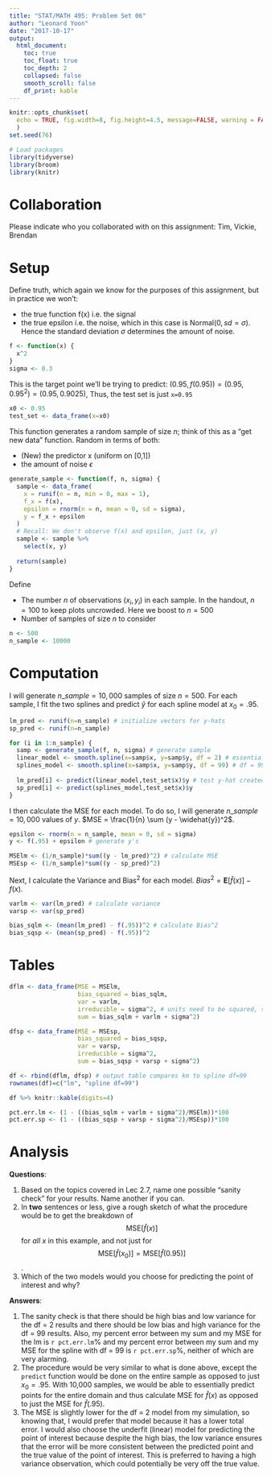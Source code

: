 ```yaml
---
title: "STAT/MATH 495: Problem Set 06"
author: "Leonard Yoon"
date: "2017-10-17"
output:
  html_document:
    toc: true
    toc_float: true
    toc_depth: 2
    collapsed: false
    smooth_scroll: false
    df_print: kable
---
```


```r
knitr::opts_chunk$set(
  echo = TRUE, fig.width=8, fig.height=4.5, message=FALSE, warning = FALSE
  )
set.seed(76)

# Load packages
library(tidyverse)
library(broom)
library(knitr)
```

# Collaboration

Please indicate who you collaborated with on this assignment: Tim, Vickie, Brendan

# Setup

Define truth, which again we know for the purposes of this assignment, but in
practice we won't:

* the true function f(x) i.e. the signal
* the true epsilon i.e. the noise, which in this case is Normal$(0, sd=\sigma)$.
Hence the standard deviation $\sigma$ determines the amount of noise.

```r
f <- function(x) {
  x^2
}
sigma <- 0.3
```

This is the target point we'll be trying to predict: $(0.95, f(0.95)) = (0.95, 0.95^2) = (0.95, 0.9025)$, Thus, the test set is just `x=0.95`

```r
x0 <- 0.95
test_set <- data_frame(x=x0)
```

This function generates a random sample of size $n$; think of this as a "get new
data" function. Random in terms of both:

* (New) the predictor x (uniform on [0,1])
* the amount of noise $\epsilon$

```r
generate_sample <- function(f, n, sigma) {
  sample <- data_frame(
    x = runif(n = n, min = 0, max = 1),
    f_x = f(x),
    epsilon = rnorm(n = n, mean = 0, sd = sigma),
    y = f_x + epsilon
  )
  # Recall: We don't observe f(x) and epsilon, just (x, y)
  sample <- sample %>% 
    select(x, y)
  
  return(sample)
}
```

Define

* The number $n$ of observations $(x_i, y_i)$ in each sample. In the handout,
$n=100$ to keep plots uncrowded. Here we boost to $n=500$
* Number of samples of size $n$ to consider

```r
n <- 500
n_sample <- 10000
```


# Computation

I will generate $n\_sample = 10,000$ samples of size $n = 500$. For each sample, I fit the two splines and predict $\widehat{y}$ for each spline model at $x_0 = .95$.

```r
lm_pred <- runif(n=n_sample) # initialize vectors for y-hats
sp_pred <- runif(n=n_sample)

for (i in 1:n_sample) {
  samp <- generate_sample(f, n, sigma) # generate sample
  linear_model <- smooth.spline(x=samp$x, y=samp$y, df = 2) # essentially lm
  splines_model <- smooth.spline(x=samp$x, y=samp$y, df = 99) # df = 99 spline
  
  lm_pred[i] <- predict(linear_model,test_set$x)$y # test y-hat created from predict()
  sp_pred[i] <- predict(splines_model,test_set$x)$y 
}
```

I then calculate the MSE for each model. To do so, I will generate $n\_sample = 10,000$ values of $y$. $MSE = \frac{1}{n} \sum (y - \widehat{y})^2$.

```r
epsilon <- rnorm(n = n_sample, mean = 0, sd = sigma)
y <- f(.95) + epsilon # generate y's

MSElm <- (1/n_sample)*sum((y - lm_pred)^2) # calculate MSE
MSEsp <- (1/n_sample)*sum((y - sp_pred)^2)
```

Next, I calculate the Variance and Bias$^2$ for each model. $Bias^2 = \mathbf{E}[\widehat{f}(x)] - f(x)$.

```r
varlm <- var(lm_pred) # calculate variance
varsp <- var(sp_pred)

bias_sqlm <- (mean(lm_pred) - f(.95))^2 # calculate Bias^2
bias_sqsp <- (mean(sp_pred) - f(.95))^2
```

# Tables

```r
dflm <- data_frame(MSE = MSElm, 
                   bias_squared = bias_sqlm, 
                   var = varlm, 
                   irreducible = sigma^2, # units need to be squared, so it's sigma^2
                   sum = bias_sqlm + varlm + sigma^2)

dfsp <- data_frame(MSE = MSEsp, 
                   bias_squared = bias_sqsp, 
                   var = varsp, 
                   irreducible = sigma^2, 
                   sum = bias_sqsp + varsp + sigma^2)

df <- rbind(dflm, dfsp) # output table compares km to spline df=99
rownames(df)=c("lm", "spline df=99")

df %>% knitr::kable(digits=4)
```

```r
pct.err.lm <- (1 - ((bias_sqlm + varlm + sigma^2)/MSElm))*100
pct.err.sp <- (1 - ((bias_sqsp + varsp + sigma^2)/MSEsp))*100
```

# Analysis

**Questions**:

1. Based on the topics covered in Lec 2.7, name one possible "sanity check" for your results. Name another if you can.
1. In **two** sentences or less, give a rough sketch of what the procedure would
be to get the breakdown of $$\mbox{MSE}\left[\widehat{f}(x)\right]$$ for *all*
$x$ in this example, and not just for $$\mbox{MSE}\left[\widehat{f}(x_0)\right]
= \mbox{MSE}\left[\widehat{f}(0.95)\right]$$.
1. Which of the two models would you choose for predicting the point of interest and why?

**Answers**:

1. The sanity check is that there should be high bias and low variance for the df = 2 results and there should be low bias and high variance for the df = 99 results. Also, my percent error between my sum and my MSE for the lm is `r pct.err.lm`% and my percent error between my sum and my MSE for the spline with df = 99 is `r pct.err.sp`%, neither of which are very alarming.
1. The procedure would be very similar to what is done above, except the `predict` function would be done on the entire sample as opposed to just $x_0 = .95$. With 10,000 samples, we would be able to essentially predict points for the entire domain and thus calculate MSE for $\widehat{f}(x)$ as opposed to just the MSE for $\widehat{f}(.95)$.
1. The MSE is slightly lower for the df = 2 model from my simulation, so knowing that, I would prefer that model because it has a lower total error. I would also choose the underfit (linear) model for predicting the point of interest because despite the high bias, the low variance ensures that the error will be more consistent between the predicted point and the true value of the point of interest. This is preferred to having a high variance observation, which could potentially be very off the true value. 
